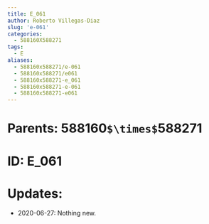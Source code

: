 ```yaml
---
title: E_061
author: Roberto Villegas-Diaz
slug: 'e-061'
categories:
  - 588160X588271
tags:
  - E
aliases:
  - 588160x588271/e-061
  - 588160x588271/e061
  - 588160x588271-e_061
  - 588160x588271-e-061
  - 588160x588271-e061
---
```


# **Parents**: 588160`$\times$`588271
# **ID**: E_061
# **Updates**: 
 - 2020-06-27: Nothing new.
